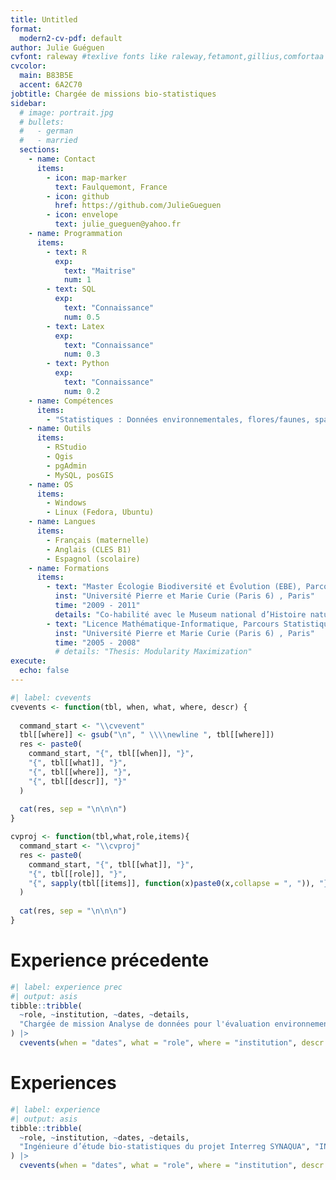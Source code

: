 ---
title: Untitled
format:
  modern2-cv-pdf: default
author: Julie Guéguen
cvfont: raleway #texlive fonts like raleway,fetamont,gillius,comfortaa
cvcolor: 
  main: B83B5E
  accent: 6A2C70
jobtitle: Chargée de missions bio-statistiques
sidebar:
  # image: portrait.jpg
  # bullets:
  #   - german
  #   - married
  sections: 
    - name: Contact
      items:
        - icon: map-marker
          text: Faulquemont, France
        - icon: github
          href: https://github.com/JulieGueguen
        - icon: envelope
          text: julie_gueguen@yahoo.fr
    - name: Programmation
      items: 
        - text: R
          exp: 
            text: "Maitrise"
            num: 1
        - text: SQL
          exp: 
            text: "Connaissance"
            num: 0.5
        - text: Latex
          exp: 
            text: "Connaissance"
            num: 0.3
        - text: Python
          exp: 
            text: "Connaissance"
            num: 0.2
    - name: Compétences 
      items:
        - "Statistiques : Données environnementales, flores/faunes, spatialisées et temporelles"
    - name: Outils
      items:
        - RStudio
        - Qgis
        - pgAdmin
        - MySQL, posGIS
    - name: OS
      items:
        - Windows
        - Linux (Fedora, Ubuntu)
    - name: Langues
      items:
        - Français (maternelle)
        - Anglais (CLES B1)
        - Espagnol (scolaire)
    - name: Formations
      items:
        - text: "Master Écologie Biodiversité et Évolution (EBE), Parcours Écologie théorique et modélisation"
          inst: "Université Pierre et Marie Curie (Paris 6) , Paris"
          time: "2009 - 2011"
          details: "Co-habilité avec le Museum national d’Histoire naturelle (MNHN), l'Université d’Orsay (paris XI), AgroParis-Tech et l’Ecole nationale supérieure (ENS Ulm)"
        - text: "Licence Mathématique-Informatique, Parcours Statistiques"
          inst: "Université Pierre et Marie Curie (Paris 6) , Paris"
          time: "2005 - 2008"
          # details: "Thesis: Modularity Maximization"
execute: 
  echo: false
---

```{r}
#| label: cvevents
cvevents <- function(tbl, when, what, where, descr) {
  
  command_start <- "\\cvevent"
  tbl[[where]] <- gsub("\n", " \\\\newline ", tbl[[where]])
  res <- paste0(
    command_start, "{", tbl[[when]], "}", 
    "{", tbl[[what]], "}",
    "{", tbl[[where]], "}",
    "{", tbl[[descr]], "}"
  )
  
  cat(res, sep = "\n\n\n")
}

cvproj <- function(tbl,what,role,items){
  command_start <- "\\cvproj"
  res <- paste0(
    command_start, "{", tbl[[what]], "}",
    "{", tbl[[role]], "}",
    "{", sapply(tbl[[items]], function(x)paste0(x,collapse = ", ")), "}"
  )
  
  cat(res, sep = "\n\n\n")
}
```

# Experience précedente

```{r}
#| label: experience prec
#| output: asis
tibble::tribble(
  ~role, ~institution, ~dates, ~details,
  "Chargée de mission Analyse de données pour l'évaluation environnementale", "Office Français de la biodiversité (OFB), Saint-Benoist (78) et Vincennes (75)", "08/2020 - 07/2023", "kmlklmlk",
) |>
  cvevents(when = "dates", what = "role", where = "institution", descr = "details")
```

# Experiences


```{r}
#| label: experience
#| output: asis
tibble::tribble(
  ~role, ~institution, ~dates, ~details,
  "Ingénieure d’étude bio-statistiques du projet Interreg SYNAQUA", "INRA, Thonon-les-bains (74)", "04/2017 - 09/2019", "kmlklmlk",
) |>
  cvevents(when = "dates", what = "role", where = "institution", descr = "details")
  
```
